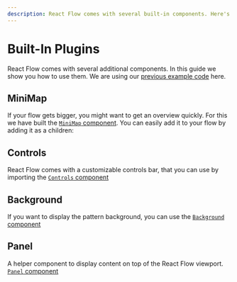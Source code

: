 ```yaml
---
description: React Flow comes with several built-in components. Here's an overview of the minimap, controls, background, and panel components.
---
```



# Built-In Plugins

React Flow comes with several additional components. In this guide we show you how to use them. We are using our [previous example code](/learn/concepts/core-concepts) here.

## MiniMap

If your flow gets bigger, you might want to get an overview quickly. For this we have built the [`MiniMap` component](/api-reference/components/minimap). You can easily add it to your flow by adding it as a children:

<RemoteCodeViewer route="learn/mini-map" framework="react" />

## Controls

React Flow comes with a customizable controls bar, that you can use by importing the [`Controls` component](/api-reference/components/controls)

<RemoteCodeViewer route="learn/controls" framework="react" />

## Background

If you want to display the pattern background, you can use the [`Background` component](/api-reference/components/background)

<RemoteCodeViewer route="learn/background" framework="react" />

## Panel

A helper component to display content on top of the React Flow viewport. [`Panel` component](/api-reference/components/panel)

<RemoteCodeViewer route="learn/panel" framework="react" />

